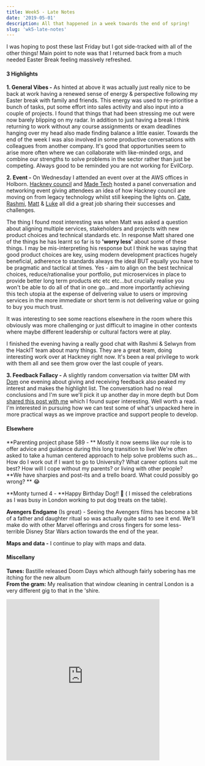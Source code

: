 ```yaml
---
title: Week5 - Late Notes
date: '2019-05-01'
description: All that happened in a week towards the end of spring!
slug: 'wk5-late-notes'
---
```


I was hoping to post these last Friday but I got side-tracked with all of the other things! Main point to note was that I returned back from a much needed Easter Break feeling massively refreshed.

#### 3 Highlights

**1. General Vibes -** As hinted at above it was actually just really nice to be back at work having a renewed sense of energy & perspective following my Easter break with family and friends. This energy was used to re-prioritise a bunch of tasks, put some effort into sales activity and also input into a couple of projects. I found that things that had been stressing me out were now barely blipping on my radar. In addition to just having a break I think returning to work without any course assignments or exam deadlines hanging over my head also made finding balance a little easier. Towards the end of the week I was also involved in some productive conversations with colleagues from another company. It's good that opportunities seem to arise more often where we can collaborate with like-minded orgs, and combine our strengths to solve problems in the sector rather than just be competing. Always good to be reminded you are not working for EvilCorp.

**2. Event -** On Wednesday I attended an event over at the AWS offices in Holborn. [Hackney council](https://hackit.org.uk/) and [Made Tech](https://www.madetech.com/) hosted a panel conversation and networking event giving attendees an idea of how Hackney council are moving on from legacy technology whilst still keeping the lights on. [Cate](https://twitter.com/madebycatem), [Rashmi](https://twitter.com/ShettyRashmis), [Matt](https://twitter.com/mcaino) & [Luke](https://twitter.com/LukeMorton) all did a great job sharing their successes and challenges.

The thing I found most interesting was when Matt was asked a question about aligning multiple services, stakeholders and projects with new product choices and technical standards etc. In response Matt shared one of the things he has learnt so far is to **'worry less'** about some of these things. I may be mis-interpreting his response but I think he was saying that good product choices are key, using modern development practices hugely beneficial, adherence to standards always the ideal BUT equally you have to be pragmatic and tactical at times. Yes - aim to align on the best technical choices, reduce/rationalise your portfolio, put microservices in place to provide better long term products etc etc etc...but crucially realise you won't be able to do all of that in one go...and more importantly achieving this tech utopia at the expense of delivering value to users or improving services in the more immediate or short term is not delivering value or going to buy you much trust.

It was interesting to see some reactions elsewhere in the room where this obviously was more challenging or just difficult to imagine in other contexts where maybe different leadership or cultural factors were at play.

I finished the evening having a really good chat with Rashmi & Selwyn from the HackIT team about many things. They are a great team, doing interesting work over at Hackney right now. It's been a real privilege to work with them all and see them grow over the last couple of years.

**3. Feedback Fallacy -** A slightly random conversation via twitter DM with [Dom](https://twitter.com/dominiccampbell) one evening about giving and receiving feedback also peaked my interest and makes the highlight list. The conversation had no real conclusions and I'm sure we'll pick it up another day in more depth but Dom [shared this post with me](https://hbr.org/2019/03/the-feedback-fallacy) which I found super interesting. Well worth a read. I'm interested in pursuing how we can test some of what's unpacked here in more practical ways as we improve practice and support people to develop.

#### Elsewhere

**Parenting project phase 589 - ** Mostly it now seems like our role is to offer advice and guidance during this long transition to live! We're often asked to take a human centered approach to help solve problems such as... How do I work out if I want to go to University? What career options suit me best? How will I cope without my parents? or living with other people? **We have sharpies and post-its and a trello board. What could possibly go wrong? ** 😂

**Monty turned 4 - **Happy Birthday Dog!! 🎉 ( I missed the celebrations as I was busy in London working to put dog treats on the table).

**Avengers Endgame** (Is great) - Seeing the Avengers films has become a bit of a father and daughter ritual so was actually quite sad to see it end. We'll make do with other Marvel offerings and cross fingers for some less-terrible Disney Star Wars action towards the end of the year.

**Maps and data -** I continue to play with maps and data.

#### Miscellany

**Tunes:** Bastille released Doom Days which although fairly sobering has me itching for the new album  
**From the gram:** My realisation that window cleaning in central London is a very different gig to that in the 'shire.

<iframe
  width="400"
  height="420"
  frameborder="0"
  allowfullscreen
  scrolling="no"
  src="https://www.instagram.com/p/Bwoar6Yg_m7/embed"
></iframe>
